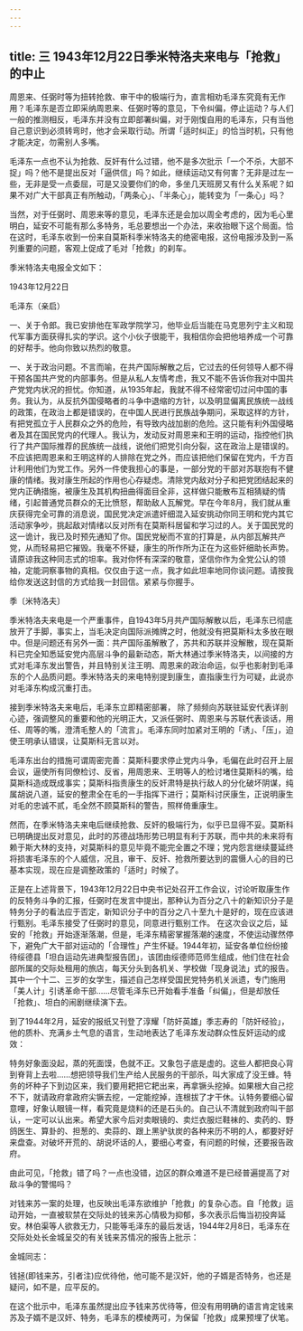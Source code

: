```yaml
---
---
---
```

title: 三    1943年12月22日季米特洛夫来电与「抢救」的中止
---

周恩来、任弼时等为扭转抢救、审干中的极端行为，直言相劝毛泽东究竟有无作用？毛泽东是否立即采纳周恩来、任弼时等的意见，下令纠偏，停止运动？与人们一般的推测相反，毛泽东并没有立即部署纠偏，对于刚愎自用的毛泽东，只有当他自己意识到必须转弯时，他才会采取行动。所谓「适时纠正」的恰当时机，只有他才能决定，勿需别人多嘴。

毛泽东一点也不认为抢救、反奸有什么过错，他不是多次批示「一个不杀，大部不捉」吗？他不是提出反对「逼供信」吗？如此，继续运动又有何害？无非是过左一些，无非是受一点委屈，可是又没要你们的命，多坐几天班房又有什么关系呢？如果不对广大干部真正有所触动，「两条心」、「半条心」，能转变为「一条心」吗？

当然，对于任弼时、周恩来等的意见，毛泽东还是会加以周全考虑的，因为毛心里明白，延安不可能有那么多特务，毛总要想出一个办法，来收抬眼下这个局面。恰在这时，毛泽东收到一份来自莫斯科季米特洛夫的绝密电报，这份电报涉及到一系列重要的问题，客观上促成了毛对「抢救」的刹车。

季米特洛夫电报全文如下：

1943年12月22日

毛泽东（亲启）

一、关于令郎。我已安排他在军政学院学习，他毕业后当能在马克思列宁主义和现代军事方面获得扎实的学识。这个小伙子很能干，我相信你会把他培养成一个可靠的好帮手。他向你致以热烈的敬意。

一、关于政治问题。不言而喻，在共产国际解散之后，它过去的任何领导人都不得干预各国共产党的内部事务。但是从私人友情考虑，我又不能不告诉你我对中国共产党党内状况的担忧。你知道，从1935年起，我就不得不经常密切过问中国的事务。我认为，从反抗外国侵略者的斗争中退缩的方针，以及明显偏离民族统一战线的政策，在政治上都是错误的，在中国人民进行民族战争期问，采取这样的方针，有把党孤立于人民群众之外的危险，有导致内战加剧的危险。这只能有利外国侵略者及其在国民党内的代理人。我认为，发动反对周恩来和王明的运动，指控他们执行了共产国际推荐的民族统一战线，说他们把党引向分裂，这在政治上是错误的。不应该把周恩来和王明这样的人排除在党之外，而应该把他们保留在党内，千方百计利用他们为党工作。另外一件使我担心的事是，一部分党的干部对苏联抱有不健康的情绪。我对康生所起的作用也心存疑虑。清除党内敌对分子和把党团结起来的党内正确措施，被康生及其机构扭曲得面目全非，这样做只能散布互相猜疑的情绪，引起普通党员群众的无比愤怒，帮助敌人瓦解党。早在今年8月，我们就从重庆获得完全可靠的消息说，国民党决定派遣奸细混入延安挑动你同王明和党内其它活动家争吵，挑起敌对情绪以反对所有在莫斯科居留和学习过的人。关于国民党的这一诡计，我已及时预先通知了你。国民党秘而不宣的打算是，从内部瓦解共产党，从而轻易把它摧毁。我毫不怀疑，康生的所作所为正在为这些奸细助长声势。请原谅我这种同志式的坦率。我对你怀有深深的敬意，坚信你作为全党公认的领袖，定能洞察事物的真相。仅仅由于这一点，我才如此坦率地同你谈问题。请按我给你发送这封信的方式给我一封回信。紧紧与你握手。

季〔米特洛夫〕 

季米特洛夫来电是一个严重事件，自1943年5月共产国际解散以后，毛泽东已彻底放开了手脚，事实上，当毛决定向国际派摊牌之时，他就没有把莫斯科太多放在眼中。但是问题还有另外一面：共产国际虽解散了，苏共和苏联并没解散，现在莫斯科已完全知悉延安党内高层斗争的最新动态，斯大林通过季米特洛夫，以间接的方式对毛泽东发出警告，并且特别关注王明、周恩来的政治命运，似乎也影射到毛泽东的个人品质问题。季米特洛夫的来电特别提到康生，直指康生行为可疑，此说亦对毛泽东构成沉重打击。

接到季米特洛夫来电后，毛泽东立即精密部署， 除了频频向苏联驻延安代表详剖心迹，强调整风的重要和他的光明正大，又派任弼时、周恩来与苏联代表谈话，用任、周等的嘴，澄清毛整人的「流言」。毛泽东同时加紧对王明的「诱」、「压」，迫使王明承认错误，让莫斯科无言以对。

毛泽东出台的措施可谓周密完善：莫斯科要求停止党内斗争，毛偏在此时召开上层会议，逼使所有同僚检讨、反省，用周恩来、王明等人的检讨堵住莫斯科的嘴，给莫斯科造成既成事实；莫斯科指责康生的反奸肃特是执行敌人的分化破坏阴谋，纯属胡说八道，延安的整肃全在毛的一手指挥下进行；莫斯科讨厌康生，正说明康生对毛的忠诚不贰，毛全然不顾莫斯科的警告，照样倚重康生。

然而，在季米特洛夫来电后继续抢救、反奸的极端行为，似乎已显得不妥。莫斯科已明确提出反对意见，此时的苏德战场形势已明显有利于苏联，而中共的未来将有赖于斯大林的支持，对莫斯科的意见毕竟不能完全置之不理；党内怨言继续蔓延终将损害毛泽东的个人威信，况且，审干、反奸、抢救所要达到的震慑人心的目的已基本实现，现在应是调整政策的「适时」时候了。

正是在上述背景下，1943年12月22日中央书记处召开工作会议，讨论听取康生作的反特务斗争的汇报，任弼时在发言中提出，那种认为百分之八十的新知识分子是特务分子的看法应于否定，新知识分子中的百分之八十至九十是好的，现在应该进行甄别。毛泽东接受了任弼时的意见，同意进行甄别工作。 在这次会议之后，延安的「抢救」开始逐渐落潮，但是，毛泽东精密掌握落潮的速度，不使运动骤然停下，避免广大干部对运动的「合理性」产生怀疑。1944年初，延安各单位纷纷接待绥德县「坦白运动先进典型报告团」，该团由绥德师范师生组成，他们住在社会部所属的交际处租用的旅店，每天分头到各机关、学校做「现身说法」式的报告。其中一个十二、三岁的女学生，描述自己怎样受国民党特务机关派遗，专门施用「美人计」引诱革命干部……尽管毛泽东已开始看手准备「纠偏」，但是却放任「抢救」、坦白的闹剧继续演下去。

到了1944年2月，延安的报纸又刊登了淳耀「防奸英雄」季志寿的「防奸经验」，他的质朴、充满乡土气息的语言，生动地表达了毛泽东发动群众性反奸运动的成效：

特务好象面没起，蒸的死面馍，色就不正。又象包子底是虚的。这些人都把良心背到脊背上去啦……想把领导我们生产给人民服务的干部杀，叫大家成了没王蜂。特务的坏种子下到边区来，我们要用耙把它耙出来，再拿镢头挖掉。如果根大自己挖不下，就请政府拿政府尖镢去挖，一定能挖掉，连根拔了才干休。认特务要细心留意哩，好象认眼镜一样，看究竟是烧料的还是石头的。自己认不清就到政府叫干部认，一定可以认出来。希望大家今后对卖眼镜的、卖烂衣服烂鞋袜的、卖药的、野鸽医生、算卦的、担葱的、卖蒜的、跟上黑驴驮炭的各种来历不明的人，都要好好来盘查。对破坏开荒的、胡说坏话的人，要细心考查，有问题的时候，还要报告政府。 

由此可见，「抢救」错了吗？一点也没错，边区的群众难道不是已经普遍提高了对敌斗争的警惕吗？

对钱来苏一案的处理，也反映出毛泽东欲维护「抢救」的复杂心态。自「抢救」运动开始，一直被软禁在交际处的钱来苏心情极为抑郁，多次表示后悔当初投奔延安。林伯渠等人欲救无力，只能等毛泽东的最后发话，1944年2月8日，毛泽东在交际处处长金城呈交的有关钱来苏情况的报告上批示：

金城同志：

钱拯(即钱来苏，引者注)应优待他，他可能不是汉奸，他的子婿是否特务，也还是疑问，如不是，应平反的。 

在这个批示中，毛泽东虽然提出应予钱来苏优待等，但没有用明确的语言肯定钱来苏及子婿不是汉奸、特务，毛泽东的模棱两可，为保留「抢救」成果预埋了伏笔。

